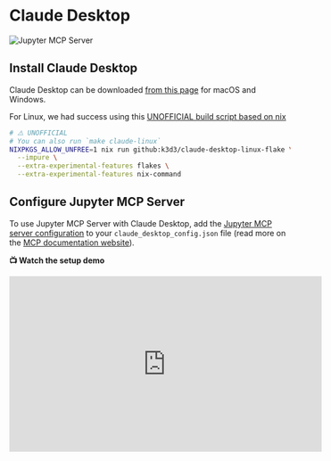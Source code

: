 # Claude Desktop

![Jupyter MCP Server](https://assets.datalayer.tech/jupyter-mcp/jupyter-mcp-server-claude-demo.gif)

## Install Claude Desktop

Claude Desktop can be downloaded [from this page](https://claude.ai/download) for macOS and Windows.

For Linux, we had success using this [UNOFFICIAL build script based on nix](https://github.com/k3d3/claude-desktop-linux-flake)

```bash
# ⚠️ UNOFFICIAL
# You can also run `make claude-linux`
NIXPKGS_ALLOW_UNFREE=1 nix run github:k3d3/claude-desktop-linux-flake \
  --impure \
  --extra-experimental-features flakes \
  --extra-experimental-features nix-command
```

## Configure Jupyter MCP Server

To use Jupyter MCP Server with Claude Desktop, add the [Jupyter MCP server configuration](../../usage#configuration) to your `claude_desktop_config.json` file (read more on the [MCP documentation website](https://modelcontextprotocol.io/quickstart/user#2-add-the-filesystem-mcp-server)).

**📺 Watch the setup demo**
<iframe width="560" height="315" src="https://www.youtube.com/embed/nPllCQxtaxQ"
title="YouTube video player" frameborder="0" allow="accelerometer; autoplay; clipboard-write; encrypted-media; gyroscope; picture-in-picture"
allowfullscreen></iframe>

